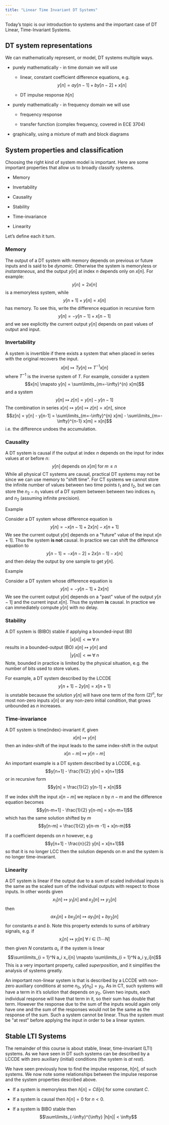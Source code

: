 ```yaml
---
title: "Linear Time Invariant DT Systems"
---
```


Today's topic is our introduction to  systems and the important case of DT Linear, Time-Invariant Systems.

## DT system representations

We can mathematically represent, or model, DT systems multiple ways.

- purely mathematically - in time domain we will use

  - linear, constant coefficient difference equations, e.g.
    $$y[n] = a y[n-1] + b y[n-2] + x[n]$$

  - DT impulse response $h[n]$

- purely mathematically - in frequency domain we will use

  - frequency response

  - transfer function (complex frequency, covered in ECE 3704)

- graphically, using a mixture of math and block diagrams

## System properties and classification

Choosing the right kind of system model is important. Here are some
important properties that allow us to broadly classify systems.

- Memory

- Invertability

- Causality

- Stability

- Time-invariance

- Linearity

Let's define each it turn.

### Memory

The output of a DT system with memory depends on previous or future
inputs and is said to be *dynamic*. Otherwise the system is memoryless
or *instantaneous*, and the output $y[n]$ at index $n$ depends only on
$x[n]$. For example: $$y[n] = 2x[n]$$ is a memoryless system, while
$$y[n+1] + y[n] = x[n]$$ has memory. To see this, write the difference
equation in recursive form $$y[n] = -y[n-1] + x[n-1]$$ and we see
explicitly the current output $y[n]$ depends on past values of output
and input.

### Invertability

A system is invertible if there exists a system that when placed in
series with the original recovers the input.
$$x[n] \mapsto{T} y[n] \mapsto{T^{-1}} x[n]$$ where $T^{-1}$ is the
inverse system of $T$. For example, consider a system
$$x[n] \mapsto y[n] = \sum\limits_{m=-\infty}^{n} x[m]$$ and a system
$$y[n] \mapsto z[n] = y[n] - y[n-1]$$ The combination in series
$x[n] \mapsto y[n] \mapsto z[n] = x[n]$, since
$$z[n] = y[n] - y[n-1] = \sum\limits_{m=-\infty}^{n} x[m] - \sum\limits_{m=-\infty}^{n-1} x[m] = x[n]$$
i.e. the difference undoes the accumulation.

### Causality

A DT system is causal if the output at index $n$ depends on the input
for index values at or before $n$:
$$y[n] \;\text{depends on}\; x[m] \;\text{for} \; m \leq n$$ While all
physical CT systems are causal, practical DT systems may not be since we
can use memory to \"shift time\". For CT systems we cannot store the
infinite number of values between two time points $t_1$ and $t_2$, but
we can store the $n_2-n_1$ values of a DT system between between two
indices $n_1$ and $n_2$ (assuming infinite precision).

:::{.example}
::::{.example-header}
Example
::::
::::{.example-container}

Consider a DT system whose difference equation is
$$y[n] = -x[n-1] + 2x[n] - x[n+1]$$ We see the current output $y[n]$
depends on a \"future\" value of the input $x[n+1]$. Thus the system
**is not** causal. In practice we can shift the difference equation to
$$y[n-1] = -x[n-2] + 2x[n-1] - x[n]$$ and then delay the output by one
sample to get $y[n]$.

::::
:::

:::{.example}
::::{.example-header}
Example
::::
::::{.example-container}

Consider a DT system whose difference equation is
$$y[n] = -y[n-1] + 2x[n]$$ We see the current output $y[n]$ depends on a
\"past\" value of the output $y[n-1]$ and the current input $x[n]$. Thus
the system **is** causal. In practice we can immediately compute $y[n]$
with no delay.

::::
:::


### Stability

A DT system is (BIBO) stable if applying a bounded-input (BI)
$$\left|x[n]\right| < \infty \; \forall \; n$$ results in a
bounded-output (BO) $x[n] \mapsto y[n]$ and
$$\left|y[n]\right| < \infty \; \forall \; n$$ Note, bounded in practice
is limited by the physical situation, e.g. the number of bits used to
store values.

For example, a DT system described by the LCCDE
$$y[n+1] - 2 y[n] = x[n+1]$$ is unstable because the solution $y[n]$
will have one term of the form $\left( 2\right)^n$, for most non-zero
inputs $x[n]$ or any non-zero initial condition, that grows unbounded as
$n$ increases.

### Time-invariance

A DT system is time(index)-invariant if, given $$x[n] \mapsto y[n]$$
then an index-shift of the input leads to the same index-shift in the
output $$x[n-m] \mapsto y[n-m]$$

An important example is a DT system described by a LCCDE, e.g.
$$y[n+1] - \frac{1}{2} y[n] = x[n+1]$$ or in recursive form
$$y[n] = \frac{1}{2} y[n-1] + x[n]$$

If we index shift the input $x[n - m]$ we replace $n$ by $n-m$ and the
difference equation becomes $$y[n-m+1] - \frac{1}{2} y[n-m] = x[n-m+1]$$
which has the same solution shifted by $m$
$$y[n-m] = \frac{1}{2} y[n-m -1] + x[n-m]$$

If a coefficient depends on $n$ however, e.g
$$y[n+1] - \frac{n}{2} y[n] = x[n+1]$$ so that it is no longer LCC then
the solution depends on $m$ and the system is no longer time-invariant.

### Linearity

A DT system is linear if the output due to a sum of scaled individual
inputs is the same as the scaled sum of the individual outputs with
respect to those inputs. In other words given
$$x_1[n] \mapsto y_1[n] \;\text{and}\; x_2[n] \mapsto y_2[n]$$ then
$$a x_1[n] + b x_2[n] \mapsto a y_1[n] + b y_2[n]$$ for constants $a$
and $b$. Note this property extends to sums of arbitrary signals, e.g.
if $$x_i[n] \mapsto y_i[n] \; \forall\; i \in [1 \cdots N]$$ then given
$N$ constants $a_i$, if the system is linear
$$\sum\limits_{i = 1}^N a_i x_i[n] \mapsto \sum\limits_{i = 1}^N a_i y_i[n]$$
This is a very important property, called *superposition*, and it
simplifies the analysis of systems greatly.

An important non-linear system is that is described by a LCCDE with
non-zero auxiliary conditions at some $n_0$, $y[n_0] = y_0$. As in CT,
such systems will have a term in it's solution that depends on $y_0$.
Given two inputs, each individual response will have that term in it, so
their sum has double that term. However the response due to the sum of
the inputs would again only have one and the sum of the responses would
not be the same as the response of the sum. Such a system cannot be
linear. Thus the system must be \"at rest\" before applying the input in
order to be a linear system.

## Stable LTI Systems

The remainder of this course is about stable, linear, time-invariant
(LTI) systems. As we have seen in DT such systems can be described by a
LCCDE with zero auxiliary (initial) conditions (the system is *at
rest*).

We have seen previously how to find the impulse response, $h[n]$, of
such systems. We now note some relationships between the impulse
response and the system properties described above.

- If a system is memoryless then $h[n] = C \delta[n]$ for some constant
  $C$.

- If a system is causal then $h[n] = 0$ for $n < 0$.

- If a system is BIBO stable then
  $$\sum\limits_{-\infty}^{\infty} |h[n]| < \infty$$


